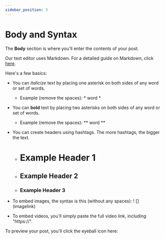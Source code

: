 ---
sidebar_position: 3
---

# Body and Syntax

The **Body** section is where you'll enter the contents of your post.

Our text editor uses Markdown. For a detailed guide on Markdown, click [here](https://www.markdownguide.org/basic-syntax/).

Here's a few basics:

- You can *italicize* text by placing one asterisk on both sides of any word or set of words.
    - Example (remove the spaces): * word *
- You can **bold** text by placing two asterisks on both sides of any word or set of words.
    - Example (remove the spaces): ** word **
- You can create headers using hashtags. The more hashtags, the bigger the text.
    - # Example Header 1
    - ## Example Header 2
    - ### Example Header 3

- To embed images, the syntax is this (without any spaces): ! [] (imagelink)
- To embed videos, you'll simply paste the full video link, including "https://".

To preview your post, you'll click the eyeball icon here: